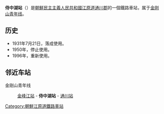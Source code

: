 {{朝鮮半島車站資訊
|公司色 = blue
|文字色 = 
|站名 = 侍中湖站
|圖片 = 
|pxl = 
|圖片說明 =
|前一站 = [[金峰江站|金峰江]]
|前一站距離 = 9.4
|後一站距離 = 6.9
|後一站 = [[通川站|通川]]
|所屬路線 = [[金刚山青年线|金刚山青年线]]
|距離 = 47.4
|起點站 = [[安边站|安边]]
|諺文 = 시중호역
|朝鮮漢字 = 侍中湖驛
|文觀部式 = 
|馬-賴式 = Sijungho-yŏk
|副站名 = 
|車站編號 = 
|停站路線數 = 
|所屬公司 = [[朝鮮民主主義人民共和國鐵道省|朝鮮民主主義人民共和國鐵道省]]
|所在地 =[[江原道_(北)|江原道]][[通川郡_(朝鲜)|通川郡]]
|車站構造 = 地面车站
|月台配置 = 
|啟用年月日 =1931年7月21日
|廢站年月日 = 
|上下車人次 = 
|統計年度 = 
|轉車 = 
|備註 = 
|全寬備註 = 
}}

'''侍中湖站'''（{{lang-ko|시중호역}}）是[[朝鮮民主主義人民共和國|朝鮮民主主義人民共和國]][[江原道_(北)|江原道]][[通川郡_(朝鲜)|通川郡]]的一個鐵路車站，属于[[金刚山青年线|金刚山青年线]]。

==历史==
*1931年7月21日，落成使用。
*1950年，停止使用。
*1996年，重新使用。

==邻近车站==
金刚山青年线
:[[金峰江站|金峰江站]] - '''侍中湖站''' - [[通川站|通川站]]

{{朝鲜铁路小作品}}

{{金刚山青年线}}

[[Category:朝鮮江原道鐵路車站|Category:朝鮮江原道鐵路車站]]